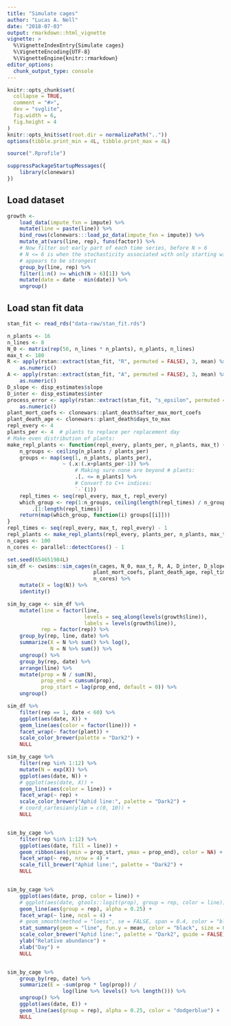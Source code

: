 ```yaml
---
title: "Simulate cages"
author: "Lucas A. Nell"
date: "2018-07-03"
output: rmarkdown::html_vignette
vignette: >
  %\VignetteIndexEntry{Simulate cages}
  %\VignetteEncoding{UTF-8}
  %\VignetteEngine{knitr::rmarkdown}
editor_options: 
  chunk_output_type: console
---
```


```r
knitr::opts_chunk$set(
  collapse = TRUE,
  comment = "#>",
  dev = "svglite", 
  fig.width = 6,
  fig.height = 4
)
knitr::opts_knit$set(root.dir = normalizePath(".."))
options(tibble.print_min = 4L, tibble.print_max = 4L)
```
```r
source(".Rprofile")
```

```r
suppressPackageStartupMessages({
    library(clonewars)
})
```


## Load dataset

```r
growth <- 
    load_data(impute_fxn = impute) %>%
    mutate(line = paste(line)) %>% 
    bind_rows(clonewars:::load_pz_data(impute_fxn = impute)) %>% 
    mutate_at(vars(line, rep), funs(factor)) %>% 
    # Now filter out early part of each time series, before N > 6
    # N <= 6 is when the stochasticity associated with only starting with 2 adults
    # appears to be strongest
    group_by(line, rep) %>% 
    filter(1:n() >= which(N > 6)[1]) %>%
    mutate(date = date - min(date)) %>%
    ungroup()
```


## Load stan fit data

```r
stan_fit <- read_rds("data-raw/stan_fit.rds")
```



```r
n_plants <- 16
n_lines <- 8
N_0 <- matrix(rep(50, n_lines * n_plants), n_plants, n_lines)
max_t <- 180
R <- apply(rstan::extract(stan_fit, "R", permuted = FALSE), 3, mean) %>%
    as.numeric()
A <- apply(rstan::extract(stan_fit, "A", permuted = FALSE), 3, mean) %>%
    as.numeric()
D_slope <- disp_estimates$slope
D_inter <- disp_estimates$inter
process_error <- apply(rstan::extract(stan_fit, "s_epsilon", permuted = FALSE), 3, mean) %>%
    as.numeric()
plant_mort_coefs <- clonewars::plant_death$after_max_mort_coefs
plant_death_age <- clonewars::plant_death$days_to_max
repl_every <- 4
plants_per <- 4  # plants to replace per replacement day
# Make even distribution of plants:
make_repl_plants <- function(repl_every, plants_per, n_plants, max_t) {
    n_groups <- ceiling(n_plants / plants_per)
    groups <- map(seq(1, n_plants, plants_per),
                  ~ (.x:(.x+plants_per-1)) %>% 
                      # Making sure none are beyond # plants:
                      .[. <= n_plants] %>% 
                      # Convert to C++ indices:
                      `-`(1))
    repl_times <- seq(repl_every, max_t, repl_every)
    which_group <- rep(1:n_groups, ceiling(length(repl_times) / n_groups)) %>% 
        .[1:length(repl_times)]
    return(map(which_group, function(i) groups[[i]]))
}
repl_times <- seq(repl_every, max_t, repl_every) - 1
repl_plants <- make_repl_plants(repl_every, plants_per, n_plants, max_t)
n_cages <- 100
n_cores <- parallel::detectCores() - 1
```


```r
set.seed(654651984L)
sim_df <- cwsims::sim_cages(n_cages, N_0, max_t, R, A, D_inter, D_slope, process_error,
                            plant_mort_coefs, plant_death_age, repl_times, repl_plants,
                            n_cores) %>% 
    mutate(X = log(N)) %>%
    identity()

sim_by_cage <- sim_df %>% 
    mutate(line = factor(line,
                         levels = seq_along(levels(growth$line)),
                         labels = levels(growth$line)),
           rep = factor(rep)) %>% 
    group_by(rep, line, date) %>% 
    summarize(X = N %>% sum() %>% log(),
              N = N %>% sum()) %>%
    ungroup() %>% 
    group_by(rep, date) %>% 
    arrange(line) %>% 
    mutate(prop = N / sum(N),
           prop_end = cumsum(prop),
           prop_start = lag(prop_end, default = 0)) %>%
    ungroup()
```


```r
sim_df %>% 
    filter(rep == 1, date < 60) %>% 
    ggplot(aes(date, X)) +
    geom_line(aes(color = factor(line))) +
    facet_wrap(~ factor(plant)) +
    scale_color_brewer(palette = "Dark2") +
    NULL

sim_by_cage %>% 
    filter(rep %in% 1:12) %>% 
    mutate(N = exp(X)) %>% 
    ggplot(aes(date, N)) +
    # ggplot(aes(date, X)) +
    geom_line(aes(color = line)) +
    facet_wrap(~ rep) +
    scale_color_brewer("Aphid line:", palette = "Dark2") +
    # coord_cartesian(ylim = c(0, 10)) +
    NULL


sim_by_cage %>% 
    filter(rep %in% 1:12) %>% 
    ggplot(aes(date, fill = line)) +
    geom_ribbon(aes(ymin = prop_start, ymax = prop_end), color = NA) +
    facet_wrap(~ rep, nrow = 4) +
    scale_fill_brewer("Aphid line:", palette = "Dark2") +
    NULL


sim_by_cage %>% 
    ggplot(aes(date, prop, color = line)) +
    # ggplot(aes(date, gtools::logit(prop), group = rep, color = line)) +
    geom_line(aes(group = rep), alpha = 0.25) +
    facet_wrap(~ line, ncol = 4) +
    # geom_smooth(method = "loess", se = FALSE, span = 0.4, color = "black", linetype = 2) +
    stat_summary(geom = "line", fun.y = mean, color = "black", size = 0.5) +
    scale_color_brewer("Aphid line:", palette = "Dark2", guide = FALSE) +
    ylab("Relative abundance") +
    xlab("Day") +
    NULL


sim_by_cage %>%
    group_by(rep, date) %>% 
    summarize(E = -sum(prop * log(prop)) /
                  log(line %>% levels() %>% length())) %>% 
    ungroup() %>% 
    ggplot(aes(date, E)) +
    geom_line(aes(group = rep), alpha = 0.25, color = "dodgerblue") +
    NULL


```

